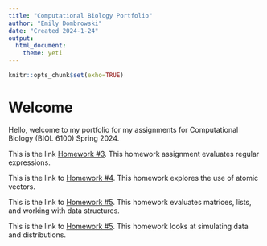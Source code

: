 ```yaml
---
title: "Computational Biology Portfolio"
author: "Emily Dombrowski"
date: "Created 2024-1-24"
output: 
  html_document: 
    theme: yeti
---
```


```r
knitr::opts_chunk$set(exho=TRUE)
```

# Welcome
Hello, welcome to my portfolio for my assignments for Computational Biology (BIOL 6100) Spring 2024.

This is the link [Homework #3](hw3.html). This homework assignment evaluates regular expressions. 

This is the link to [Homework #4](hw4.html). This homework explores the use of atomic vectors.

This is the link to [Homework #5](hw5.html). This homework evaluates matrices, lists, and working with data structures. 

This is the link to [Homework #5](hw6.html). This homework looks at simulating data and distributions. 